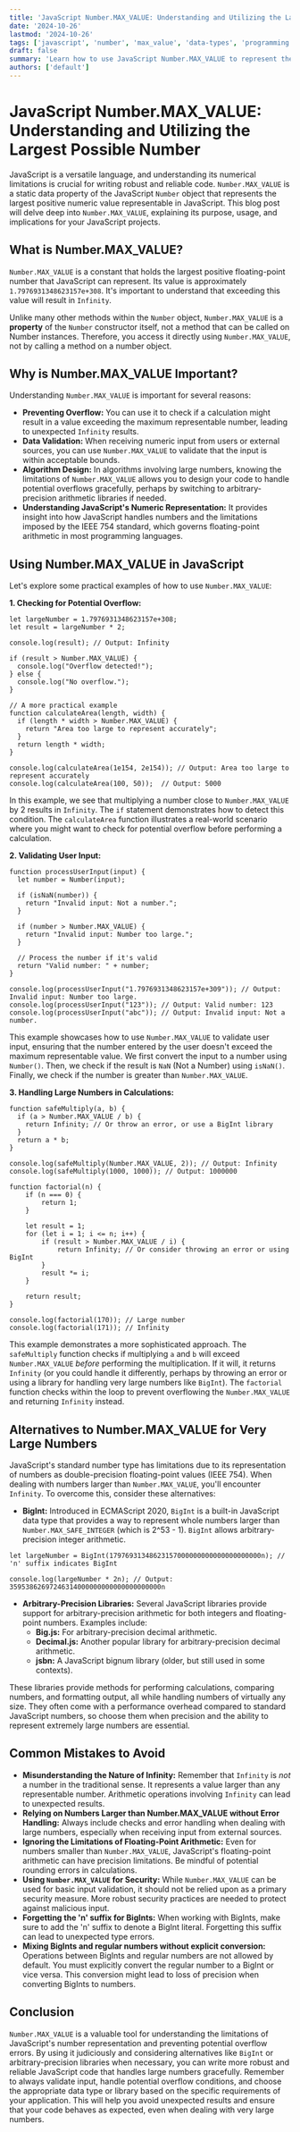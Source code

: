 ```yaml
---
title: 'JavaScript Number.MAX_VALUE: Understanding and Utilizing the Largest Possible Number'
date: '2024-10-26'
lastmod: '2024-10-26'
tags: ['javascript', 'number', 'max_value', 'data-types', 'programming', 'web-development']
draft: false
summary: 'Learn how to use JavaScript Number.MAX_VALUE to represent the largest positive numeric value representable in JavaScript, understand its implications, and see practical examples of its use.'
authors: ['default']
---
```


# JavaScript Number.MAX_VALUE: Understanding and Utilizing the Largest Possible Number

JavaScript is a versatile language, and understanding its numerical limitations is crucial for writing robust and reliable code. `Number.MAX_VALUE` is a static data property of the JavaScript `Number` object that represents the largest positive numeric value representable in JavaScript. This blog post will delve deep into `Number.MAX_VALUE`, explaining its purpose, usage, and implications for your JavaScript projects.

## What is Number.MAX_VALUE?

`Number.MAX_VALUE` is a constant that holds the largest positive floating-point number that JavaScript can represent. Its value is approximately `1.7976931348623157e+308`. It's important to understand that exceeding this value will result in `Infinity`.

Unlike many other methods within the `Number` object, `Number.MAX_VALUE` is a **property** of the `Number` constructor itself, not a method that can be called on Number instances. Therefore, you access it directly using `Number.MAX_VALUE`, not by calling a method on a number object.

## Why is Number.MAX_VALUE Important?

Understanding `Number.MAX_VALUE` is important for several reasons:

- **Preventing Overflow:** You can use it to check if a calculation might result in a value exceeding the maximum representable number, leading to unexpected `Infinity` results.
- **Data Validation:** When receiving numeric input from users or external sources, you can use `Number.MAX_VALUE` to validate that the input is within acceptable bounds.
- **Algorithm Design:** In algorithms involving large numbers, knowing the limitations of `Number.MAX_VALUE` allows you to design your code to handle potential overflows gracefully, perhaps by switching to arbitrary-precision arithmetic libraries if needed.
- **Understanding JavaScript's Numeric Representation:** It provides insight into how JavaScript handles numbers and the limitations imposed by the IEEE 754 standard, which governs floating-point arithmetic in most programming languages.

## Using Number.MAX_VALUE in JavaScript

Let's explore some practical examples of how to use `Number.MAX_VALUE`:

**1. Checking for Potential Overflow:**

```plaintext
let largeNumber = 1.7976931348623157e+308;
let result = largeNumber * 2;

console.log(result); // Output: Infinity

if (result > Number.MAX_VALUE) {
  console.log("Overflow detected!");
} else {
  console.log("No overflow.");
}

// A more practical example
function calculateArea(length, width) {
  if (length * width > Number.MAX_VALUE) {
    return "Area too large to represent accurately";
  }
  return length * width;
}

console.log(calculateArea(1e154, 2e154)); // Output: Area too large to represent accurately
console.log(calculateArea(100, 50));  // Output: 5000
```

In this example, we see that multiplying a number close to `Number.MAX_VALUE` by 2 results in `Infinity`. The `if` statement demonstrates how to detect this condition. The `calculateArea` function illustrates a real-world scenario where you might want to check for potential overflow before performing a calculation.

**2. Validating User Input:**

```plaintext
function processUserInput(input) {
  let number = Number(input);

  if (isNaN(number)) {
    return "Invalid input: Not a number.";
  }

  if (number > Number.MAX_VALUE) {
    return "Invalid input: Number too large.";
  }

  // Process the number if it's valid
  return "Valid number: " + number;
}

console.log(processUserInput("1.7976931348623157e+309")); // Output: Invalid input: Number too large.
console.log(processUserInput("123")); // Output: Valid number: 123
console.log(processUserInput("abc")); // Output: Invalid input: Not a number.
```

This example showcases how to use `Number.MAX_VALUE` to validate user input, ensuring that the number entered by the user doesn't exceed the maximum representable value. We first convert the input to a number using `Number()`. Then, we check if the result is `NaN` (Not a Number) using `isNaN()`. Finally, we check if the number is greater than `Number.MAX_VALUE`.

**3. Handling Large Numbers in Calculations:**

```plaintext
function safeMultiply(a, b) {
  if (a > Number.MAX_VALUE / b) {
    return Infinity; // Or throw an error, or use a BigInt library
  }
  return a * b;
}

console.log(safeMultiply(Number.MAX_VALUE, 2)); // Output: Infinity
console.log(safeMultiply(1000, 1000)); // Output: 1000000

function factorial(n) {
    if (n === 0) {
        return 1;
    }

    let result = 1;
    for (let i = 1; i <= n; i++) {
        if (result > Number.MAX_VALUE / i) {
            return Infinity; // Or consider throwing an error or using BigInt
        }
        result *= i;
    }

    return result;
}

console.log(factorial(170)); // Large number
console.log(factorial(171)); // Infinity
```

This example demonstrates a more sophisticated approach. The `safeMultiply` function checks if multiplying `a` and `b` will exceed `Number.MAX_VALUE` _before_ performing the multiplication. If it will, it returns `Infinity` (or you could handle it differently, perhaps by throwing an error or using a library for handling very large numbers like `BigInt`). The `factorial` function checks within the loop to prevent overflowing the `Number.MAX_VALUE` and returning `Infinity` instead.

## Alternatives to Number.MAX_VALUE for Very Large Numbers

JavaScript's standard number type has limitations due to its representation of numbers as double-precision floating-point values (IEEE 754). When dealing with numbers larger than `Number.MAX_VALUE`, you'll encounter `Infinity`. To overcome this, consider these alternatives:

- **BigInt:** Introduced in ECMAScript 2020, `BigInt` is a built-in JavaScript data type that provides a way to represent whole numbers larger than `Number.MAX_SAFE_INTEGER` (which is 2^53 - 1). `BigInt` allows arbitrary-precision integer arithmetic.

```plaintext
let largeNumber = BigInt(17976931348623157000000000000000000000n); // 'n' suffix indicates BigInt

console.log(largeNumber * 2n); // Output: 35953862697246314000000000000000000000n
```

- **Arbitrary-Precision Libraries:** Several JavaScript libraries provide support for arbitrary-precision arithmetic for both integers and floating-point numbers. Examples include:
  - **Big.js:** For arbitrary-precision decimal arithmetic.
  - **Decimal.js:** Another popular library for arbitrary-precision decimal arithmetic.
  - **jsbn:** A JavaScript bignum library (older, but still used in some contexts).

These libraries provide methods for performing calculations, comparing numbers, and formatting output, all while handling numbers of virtually any size. They often come with a performance overhead compared to standard JavaScript numbers, so choose them when precision and the ability to represent extremely large numbers are essential.

## Common Mistakes to Avoid

- **Misunderstanding the Nature of Infinity:** Remember that `Infinity` is _not_ a number in the traditional sense. It represents a value larger than any representable number. Arithmetic operations involving `Infinity` can lead to unexpected results.
- **Relying on Numbers Larger than Number.MAX_VALUE without Error Handling:** Always include checks and error handling when dealing with large numbers, especially when receiving input from external sources.
- **Ignoring the Limitations of Floating-Point Arithmetic:** Even for numbers smaller than `Number.MAX_VALUE`, JavaScript's floating-point arithmetic can have precision limitations. Be mindful of potential rounding errors in calculations.
- **Using `Number.MAX_VALUE` for Security:** While `Number.MAX_VALUE` can be used for basic input validation, it should not be relied upon as a primary security measure. More robust security practices are needed to protect against malicious input.
- **Forgetting the 'n' suffix for BigInts:** When working with BigInts, make sure to add the 'n' suffix to denote a BigInt literal. Forgetting this suffix can lead to unexpected type errors.
- **Mixing BigInts and regular numbers without explicit conversion:** Operations between BigInts and regular numbers are not allowed by default. You must explicitly convert the regular number to a BigInt or vice versa. This conversion might lead to loss of precision when converting BigInts to numbers.

## Conclusion

`Number.MAX_VALUE` is a valuable tool for understanding the limitations of JavaScript's number representation and preventing potential overflow errors. By using it judiciously and considering alternatives like `BigInt` or arbitrary-precision libraries when necessary, you can write more robust and reliable JavaScript code that handles large numbers gracefully. Remember to always validate input, handle potential overflow conditions, and choose the appropriate data type or library based on the specific requirements of your application. This will help you avoid unexpected results and ensure that your code behaves as expected, even when dealing with very large numbers.

